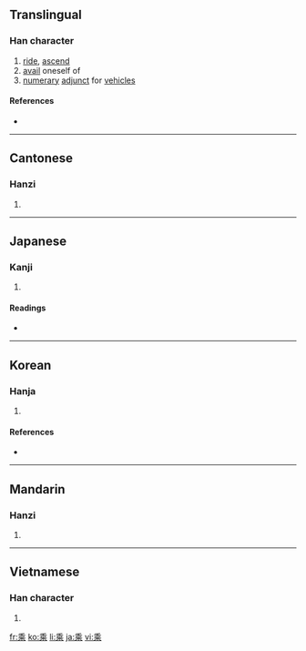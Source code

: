 {{see|乗}}<!-- may be replaced by zh-forms -->
==Translingual==

===Han character===
{{Han char|rn=4|rad=丿|as=09|sn=10|four=2090<sub>1</sub>|canj=竹木中心 (HDLP)}}

# [[ride]], [[ascend]]
# [[avail]] oneself of
# [[numerary]] [[adjunct]] for [[vehicles]]

====References====
* {{Han ref|kx=0083.090|dkj=00154|dj=0166.400|hdz=10040.010|uh=4E58|ud=20056|bh=ADBC|bd=44476}}

----

==Cantonese==

===Hanzi===
{{yue-hanzi|jyut=|y=sing4, sing6}}

# {{defn|Cantonese|sort=丿09}}

----

==Japanese==

===Kanji===
{{ja-kanji|grade=|rs=丿09}}

# {{defn|Japanese}}

====Readings====
* {{ja-readings|on=[[じょう]] (jō), [[しょう]] (shō)|kun=[[のる]] (noru)}}

----

==Korean==

===Hanja===
{{ko-hanja|hangeul=승|rv=seung|mr=sŭng|eumhun=[[타다|탈]]|ehrv=tal|ehmr=t'al|ehy=}}

# {{defn|Korean|sort=丿09}}

====References====
* {{Hanja ref|nav=10257}}

----

==Mandarin==

===Hanzi===
{{cmn-hanzi|pin=[[chéng]] ([[cheng2]]), [[shèng]] ([[sheng4]])|wg=ch'eng<sup>2</sup>, sheng<sup>4</sup>}}

# {{defn|Mandarin|sort=丿09}}

----

==Vietnamese==

===Han character===
{{vi-hantu|[[thừa]], [[thặng]], [[thắng]]|rs=丿09}}

# {{defn|Vietnamese|sort=丿09}}

[[fr:乘]]
[[ko:乘]]
[[li:乘]]
[[ja:乘]]
[[vi:乘]]